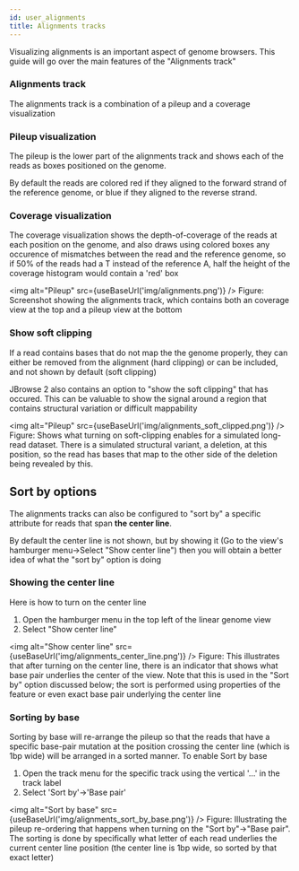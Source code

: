 ```yaml
---
id: user_alignments
title: Alignments tracks
---
```






Visualizing alignments is an important aspect of genome browsers. This guide
will go over the main features of the "Alignments track"

### Alignments track

The alignments track is a combination of a pileup and a coverage visualization

### Pileup visualization

The pileup is the lower part of the alignments track and shows each of the
reads as boxes positioned on the genome.

By default the reads are colored red if they aligned to the forward strand of
the reference genome, or blue if they aligned to the reverse strand.

### Coverage visualization

The coverage visualization shows the depth-of-coverage of the reads at each
position on the genome, and also draws using colored boxes any occurence of
mismatches between the read and the reference genome, so if 50% of the reads
had a T instead of the reference A, half the height of the coverage histogram
would contain a 'red' box


<!--
image info:
window.innerWidth
1378
window.innerHeight
513
https://s3.amazonaws.com/jbrowse.org/code/jb2/alpha/master/index.html?config=test_data%2Fconfig_demo.json&session=eJztVctu2kAU_RU0q1Yixjbh5V0e5NFSioA2UqsKje2LPYk9tmYGSIL8770zJsYkRF1U6qoLFtzXOXN8Zu6WcJoC8cgYNo0ZSMky3nBt1z6xeyd2d-7aXsf17IFlO70fpElSKiLGiWc3SSjoBsQdC1VMvHb_tEnWDDaSeD-3hIU48u75Sn1yJ_c-9oVM5gl9GpdgceQMMKiecv1vxDhQcQ08S-E7jsBMtlxKUJNH4jnt027X6nR7_U7HcQY9u9Mkfj4BYZLVYAinECH3El7Acofk4DCpqFCGMnDk5Z4O3I7ddbFZwBqEBAwuaSKhSaiUkPrJAc_iFzIVNHioHe2b0x9GjjMc7U9xlrCIp8CVnOtiTMTAohiB3QFqE2R8yaKVoApZYjmP0kRg0YQlsMrLFq8SbhEl12rUH-7H1-v2ox3bfjN6e7zFHOE2fIFe5CaLiZ0BZp_Pp-1GTgOfZY0P4-svo-nHRlVUF0brUEqDygRUQZSJJx0zI3SQhjRXIGpczml6tgvi96PpKAsquivBtNZK5dJrtWTboil9zjjdSCvI0ta9L7KNBCsTUSsyJpEtjd4SQEO5wKPIB1-0rSVdmJOd2JZrtRcpzXMILcQiRZMwHsKjBkv-ITD-GCmKQhsN8QV6TcOW32W6C735YFUC-2br6AqoWgk4Un4kWRi02XhykaGzaQSHxkqSYJjOzmTK98Z6U7x316D_vrmOtL12mOR5sCv5g80OK__WazVqe8_Jlf_flQeufG3LmmzHzHYka2ZISCBQ-v3VUcYjLNZnk3G2eekgnhIrKGOlycuIflpjFsINUtdou1d4H_qK_XqrVCnjsZmBzMS8pBYzBBFBzAKakBLEWHJEfUhkHfsCn2cQet_sBmoC1R6LQBkh6vPmdbzqHr1fUV2rm_dKLmtwRN-vJKG52UFbVG3JEmQ4h0elZSxX6sEq1ZLTQLE1XL7iXZjLyhEEjXTLcevxAEyi-A3q17Nj
-->


<img alt="Pileup" src={useBaseUrl('img/alignments.png')} />
Figure: Screenshot showing the alignments track, which contains both an
coverage view at the top and a pileup view at the bottom

### Show soft clipping

If a read contains bases that do not map the the genome properly, they can
either be removed from the alignment (hard clipping) or can be included, and
not shown by default (soft clipping)

JBrowse 2 also contains an option to "show the soft clipping" that has occured.
This can be valuable to show the signal around a region that contains
structural variation or difficult mappability



<!--
image info:
window.innerWidth
1378
window.innerHeight
513
http://localhost:3001/?config=test_data%2Fvolvox%2Fconfig.json&session=eJztVVFv2jAQ_ivIT5sENAHaoryxdms7VR0qrJs0Tcgkh-M1cTLbCTCU_76zQ5N0pFWr7XEvkXx33_edL5_tHRE0BuKRK6GBSap5IjoalO7AhsZpBKRLYioZF8RzuiSQdA3yCw90SLzheNQlOYe1It63HeEB0vCaZmFoEK63qRG45gKovACRxHCHIMwkq5UCPd0Qb3Dijkb9oTMYDN3T8fhkeNwly3QK0iSdvovKXKUR3UJwCwzJS0kJq5uyfV-zCTIqTaW2nYLAdo4dx0GshBykAgysaKSgS6hSEC-j7R6cJ1GebEjxHZuV1L9v7Icx9-P7H4uv63ojk4gzEYPQam6KMRECZyHKDo5R2E_EirOsnEFF3osSwXoSaKB6Ku_5ksYInPIIsrSk8faKm9j9fJ8Fp25YSzbrajnXOZTbtUPstq6C59pZpBaBxaI5FVvZsZWdNddhZ3bXeWPq33YqQHOcZnYPA8V5-hT9kMitidaDMxka0FSDbLR8hqyTfRSRuLpO_GpfmeRYYzy1CKimR6XGUdt--na8heXgf8NhPtwQKfiZgfBhctD0fJ2847puW9v1i0X7gyXXpCgK41IRgESjGlD5-273oYP_WiUQN8vZB6A6k9BS3pIsrNrsZnqW4LGgDB77T7Nfq_MLeTPa1P47KK5NOHrGgy2wlxhRidTfw17hxseof2TJxg7qX6yy5X_zPjLvn-5tjK3Nky1Zy6EgAl-bK95EuWBYbDcQJusHBPG0zKCMlWehjJjLO-QBXOIIjNr-pq9DnxBvHqsqZa04s5KJnJethRxFpB9yn0akFLHOvaZLiFRT-wxNA9I8antC00D1PDLQdhBNvnlTrzpuT1dUp-_yqZLzhpwxXRJFNLXv3A6ntuIRdjiHjTZjLF_qthfaTJ76mudw_or2n8kV9kYQuECNK4FvMprP8BXFb9Ec-8Q
-->
<img alt="Pileup" src={useBaseUrl('img/alignments_soft_clipped.png')} />
Figure: Shows what turning on soft-clipping enables for a simulated long-read dataset. There is a simulated structural variant, a deletion, at this position, so the read has bases that map to the other side of the deletion being revealed by this.



## Sort by options


The alignments tracks can also be configured to "sort by" a specific attribute
for reads that span **the center line**.

By default the center line is not shown, but by showing it (Go to the view's
hamburger menu->Select "Show center line") then you will obtain a better idea
of what the "sort by" option is doing



### Showing the center line

Here is how to turn on the center line

1) Open the hamburger menu in the top left of the linear genome view
2) Select "Show center line"

<!--
http://localhost:3001/?config=test_data%2Fvolvox%2Fconfig.json&session=eJzNVU1vm0AQ_SvWnmmCQz65pYmapHJcJ7GaVlVljWEMKy8L2l0TLIv_3llwAMckh6qHHnzwzJt58_GY3TAJCTKf3UmDkQLDUzkwqM0AC0gygcxhCaiIS-a7DgsVvKB65qGJme-dHzss5_iimf9rw3hIaXibZmbTULhZZ5ZgxCWCukGZJvidgsiTLhYazaRg_vDc9Y7ODi6G3pHnnXpn5w6bZxNU1uceuPQ35DoTsMbwESNKXlMqXIzr8gMTXVJGbUCZqlKUVM6J67pDh2A5Ko1kWIDQ6DDQGpO5WG-D81TkacHK31SsgmDZ6adY3l9M5DK_bRu5FDySCUqjpxZMjhh5FBPt0QkRB6lc8GhVz6BJPptDQsgJF7jK6jh_S_FzdHLj_Rjfr4uWo4tr8w_d_fyb_pCqj7twh3-WVRDyym7fn3SqDIYHhBg0iO6E7DheZ0QjCoBWnKq1tbazsB4IITOoOkV9huRya6SNQjJKg6buleKEsCKZhWDgsGY43CuKlQ7JKsTCBom_SEA_zsqytEKgPIq0YMPrgT1uTXuTbBwU95RHXxDMSmEPvMdZVmxP48lVSsqDCHc3jsdfn29OJw-dr2MP2279-IOl94T1bl7LLNjiPlr_LuwfaaBTY6sFvZr_52p5K5dOG30i6PFWOTQKDIw9W9bKZURgW6OO05fXCOYbtcLaVouvttiDFPMQbxFCy7a9Xq3pG8XbA9y4quU_VZSpmtalxZxIVBDzAASrSSqtjGCOQne5r2iJqOyhbvmbix-hqebQTTft0jXyfh_RyP32Pch1h45Z3QsBWXW6NzS0BRdU4BQLY6dYPz59j44dPASG53j9pvyy-pYkcRH4TtJ7IQOsHOUf_vx6KA
!-->

<img alt="Show center line" src={useBaseUrl('img/alignments_center_line.png')} />
Figure: This illustrates that after turning on the center line, there is an
indicator that shows what base pair underlies the center of the view. Note that
this is used in the "Sort by" option discussed below; the sort is performed
using properties of the feature or even exact base pair underlying the center
line

### Sorting by base


Sorting by base will re-arrange the pileup so that the reads that have a
specific base-pair mutation at the position crossing the center line (which is
1bp wide) will be arranged in a sorted manner. To enable Sort by base

1) Open the track menu for the specific track using the vertical '...' in the
track label
2) Select 'Sort by'->'Base pair'

<img alt="Sort by base" src={useBaseUrl('img/alignments_sort_by_base.png')} />
Figure: Illustrating the pileup re-ordering that happens when turning on the
"Sort by"->"Base pair". The sorting is done by specifically what letter of each
read underlies the current center line position (the center line is 1bp wide,
so sorted by that exact letter)


